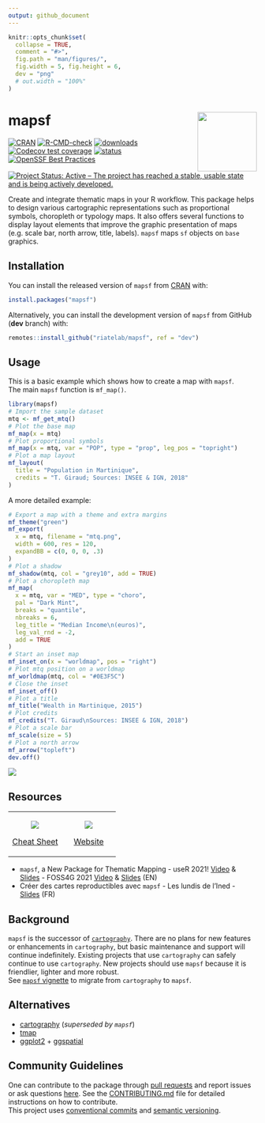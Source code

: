 ```yaml
---
output: github_document
---
```


<!-- README.md is generated from README.Rmd. Please edit that file -->

```r
knitr::opts_chunk$set(
  collapse = TRUE,
  comment = "#>",
  fig.path = "man/figures/",
  fig.width = 5, fig.height = 6,
  dev = "png"
  # out.width = "100%"
)
```

# mapsf <img src="man/figures/logo.png" align="right" width="120"/>

<!-- badges: start -->

[![CRAN](https://www.r-pkg.org/badges/version-ago/mapsf)](https://cran.r-project.org/package=mapsf)
[![R-CMD-check](https://github.com/riatelab/mapsf/actions/workflows/R-CMD-check.yaml/badge.svg)](https://github.com/riatelab/mapsf/actions/workflows/R-CMD-check.yaml)
[![downloads](https://cranlogs.r-pkg.org/badges/mapsf?color=brightgreen)](https://cran.r-project.org/package=mapsf)
[![Codecov test coverage](https://codecov.io/gh/riatelab/mapsf/branch/master/graph/badge.svg)](https://app.codecov.io/gh/riatelab/mapsf?branch=master)
[![status](https://tinyverse.netlify.app/badge/mapsf)](https://CRAN.R-project.org/package=mapsf)
[![OpenSSF Best Practices](https://www.bestpractices.dev/projects/8704/badge)](https://www.bestpractices.dev/projects/8704)
[![Project Status: Active – The project has reached a stable, usable state and is being actively developed.](https://www.repostatus.org/badges/latest/active.svg)](https://www.repostatus.org/#active)
<!-- badges: end -->

Create and integrate thematic maps in your R workflow. This package helps to 
design various cartographic representations such as proportional
symbols, choropleth or typology maps. It also offers several functions to
display layout elements that improve the graphic presentation of maps
(e.g. scale bar, north arrow, title, labels). `mapsf` maps `sf` objects on
`base` graphics.

## Installation

You can install the released version of `mapsf`
from [CRAN](https://cran.r-project.org/package=mapsf) with:

``` r
install.packages("mapsf")
```

Alternatively, you can install the development version of `mapsf` 
from GitHub (**dev** branch) with:

``` r
remotes::install_github("riatelab/mapsf", ref = "dev")
```


## Usage

This is a basic example which shows how to create a map with `mapsf`.  
The main `mapsf` function is `mf_map()`. 


```r
library(mapsf)
# Import the sample dataset
mtq <- mf_get_mtq()
# Plot the base map
mf_map(x = mtq)
# Plot proportional symbols
mf_map(x = mtq, var = "POP", type = "prop", leg_pos = "topright")
# Plot a map layout
mf_layout(
  title = "Population in Martinique",
  credits = "T. Giraud; Sources: INSEE & IGN, 2018"
)
```


A more detailed example:

```r
# Export a map with a theme and extra margins
mf_theme("green")
mf_export(
  x = mtq, filename = "mtq.png",
  width = 600, res = 120,
  expandBB = c(0, 0, 0, .3)
)
# Plot a shadow
mf_shadow(mtq, col = "grey10", add = TRUE)
# Plot a choropleth map
mf_map(
  x = mtq, var = "MED", type = "choro",
  pal = "Dark Mint",
  breaks = "quantile",
  nbreaks = 6,
  leg_title = "Median Income\n(euros)",
  leg_val_rnd = -2,
  add = TRUE
)
# Start an inset map
mf_inset_on(x = "worldmap", pos = "right")
# Plot mtq position on a worldmap
mf_worldmap(mtq, col = "#0E3F5C")
# Close the inset
mf_inset_off()
# Plot a title
mf_title("Wealth in Martinique, 2015")
# Plot credits
mf_credits("T. Giraud\nSources: INSEE & IGN, 2018")
# Plot a scale bar
mf_scale(size = 5)
# Plot a north arrow
mf_arrow("topleft")
dev.off()
```


<img src='man/figures/mtq.png'/>



## Resources


<table>
  <colgroup>
    <col style="width: 50%" />
    <col style="width: 50%" />
  </colgroup>
  <tbody>
    <tr class="odd">
      <td style="text-align: center;">
        <p><a href="https://raw.githubusercontent.com/riatelab/mapsf/master/vignettes/web_only/img/mapsf_cheatsheet.pdf"><img src="man/figures/mapsf_cheatsheet.png"/></a></p>
        <p><a href="https://raw.githubusercontent.com/riatelab/mapsf/master/vignettes/web_only/img/mapsf_cheatsheet.pdf">Cheat Sheet</a></p>
      </td>
      <td style="text-align: center;">
        <p><a href="https://riatelab.github.io/mapsf/"><img src="man/figures/website.png" /></a></p>
        <p><a href="https://riatelab.github.io/mapsf/">Website</a></p>
        </td>
    </tr>
  </tbody>
</table>


- `mapsf`, a New Package for Thematic Mapping - useR 2021! [Video](https://youtu.be/8PMF7cBBH7k?t=2621) & [Slides](https://rcarto.github.io/user2021/) - FOSS4G 2021 [Video](https://www.youtube.com/watch?v=dBNp0bzD454) & [Slides](https://rcarto.github.io/foss4g2021/) (EN)  
- Créer des cartes reproductibles avec `mapsf` - Les lundis de l'Ined - [Slides](https://rcarto.github.io/ined2021/) (FR)  









## Background

`mapsf` is the successor of [`cartography`](https://github.com/riatelab/cartography).
There are no plans for new features or enhancements in `cartography`, but basic maintenance and support will continue indefinitely. 
Existing projects that use `cartography` can safely continue to use `cartography`.
New projects should use `mapsf` because it is friendlier, lighter and more robust.  
See [`mapsf` vignette](https://riatelab.github.io/mapsf/articles/mapsf.html#symbology) to migrate from `cartography` to `mapsf`.




## Alternatives

-   [cartography](https://github.com/riatelab/cartography) (*superseded by `mapsf`*)
-   [tmap](https://github.com/r-tmap/tmap)  
-   [ggplot2](https://github.com/tidyverse/ggplot2) + [ggspatial](https://github.com/paleolimbot/ggspatial)  

## Community Guidelines

One can contribute to the package through [pull requests](https://github.com/riatelab/mapsf/pulls) and report issues or ask questions [here](https://github.com/riatelab/mapsf/issues). See the [CONTRIBUTING.md](https://github.com/riatelab/mapsf/blob/master/CONTRIBUTING.md) file for detailed instructions on how to contribute.   
This project uses [conventional commits](https://www.conventionalcommits.org/en/v1.0.0-beta.3/) and [semantic versioning](https://semver.org/).

